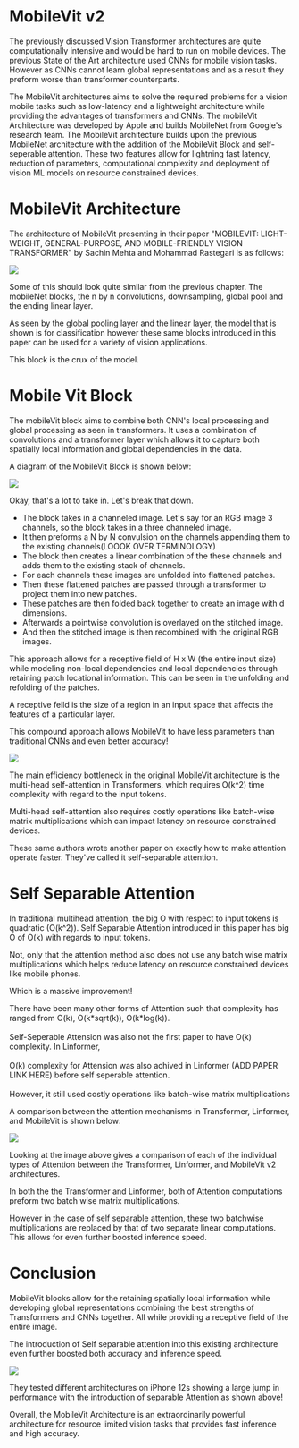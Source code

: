 # MobileVit v2 

The previously discussed Vision Transformer architectures are quite computationally intensive and would be hard to run on mobile devices. The previous State of the Art architecture used CNNs for mobile vision tasks. However as CNNs cannot learn global representations and as a result they preform worse than transformer counterparts.

The MobileVit architectures aims to solve the required problems for a vision mobile tasks such as low-latency and a lightweight architecture while providing the advantages of transformers and CNNs. The mobileVit Architecture was developed by Apple and builds MobileNet from Google's research team. The MobileVit architecture builds upon the previous MobileNet architecture with the addition of the MobileVit Block and self-seperable attention. These two features allow for lightning fast latency, reduction of parameters, computational complexity and deployment of vision ML models on resource constrained devices.

# MobileVit Architecture


The architecture of MobileVit presenting in their paper "MOBILEVIT: LIGHT-WEIGHT, GENERAL-PURPOSE, AND MOBILE-FRIENDLY VISION TRANSFORMER" by Sachin Mehta and Mohammad Rastegari is as follows:


![](MobileVit-Architecture.png)


Some of this should look quite similar from the previous chapter. The mobileNet blocks, the n by n convolutions, downsampling, global pool and the ending linear layer.

As seen by the global pooling layer and the linear layer, the model that is shown is for classification however these same blocks introduced in this paper can be used for a variety of vision applications.

This block is the crux of the model.

# Mobile Vit Block

The mobileVit block aims to combine both CNN's local processing and global processing as seen in transformers. It uses a combination of convolutions and a transformer layer which allows it to capture both spatially local information and global dependencies in the data. 


A diagram of the MobileVit Block is shown below:


![](MobileVit-MobileVitBlock.png)

Okay, that's a lot to take in. Let's break that down.

- The block takes in a channeled image. Let's say for an RGB image 3 channels, so the block takes in a three channeled image. 
- It then preforms a N by N convulsion on the channels appending them to the existing channels(LOOOK OVER TERMINOLOGY)
- The block then creates a linear combination of the these channels and adds them to the existing stack of channels.
- For each channels these images are unfolded into flattened patches.
- Then these flattened patches are passed through a transformer to project them into new patches. 
- These patches are then folded back together to create an image with d dimensions. 
- Afterwards a pointwise convolution is overlayed on the stitched image. 
- And then the stitched image is then recombined with the original RGB images.



This approach allows for a receptive field of H x W (the entire input size) while modeling non-local dependencies and local dependencies through retaining patch locational information. This can be seen in the unfolding and refolding of the patches.

<Note>
A receptive feild is the size of a region in an input space that affects the features of a particular layer.
</Note>

This compound approach allows MobileVit to have less parameters than traditional CNNs and even better accuracy!


![](MobileVit-CNNPreformance.png)

  



The main efficiency bottleneck in the original MobileVit architecture is the multi-head self-attention in Transformers, which requires O(k^2) time complexity with regard to the input tokens.

Multi-head self-attention also requires costly operations like batch-wise matrix multiplications which can impact latency on resource constrained devices.

These same authors wrote another paper on exactly how to make attention operate faster. They've called it self-separable attention.

# Self Separable Attention

In traditional multihead attention, the big O with respect to input tokens is quadratic (O(k^2)). Self Separable Attention introduced in this paper has big O of O(k) with regards to input tokens.

Not, only that the attention method also does not use any batch wise matrix multiplications which helps reduce latency on resource constrained devices like mobile phones.

Which is a massive improvement!

<Note>
There have been many other forms of Attention such that complexity has ranged from O(k), O(k*sqrt(k)), O(k*log(k)).
<br><br>
Self-Seperable Attension was also not the first paper to have O(k) complexity. In Linformer,
<br><br>
O(k) complexity for Attension was also achived in Linformer (ADD PAPER LINK HERE) before self seperable attention.
<br><br>
However, it still used costly operations like batch-wise matrix multiplications
</Note>


A comparison between the attention mechanisms in Transformer, Linformer, and MobileVit is shown below:



![](MobileVit-Attension.png)

  

Looking at the image above gives a comparison of each of the individual types of Attention between the Transformer, Linformer, and MobileVit v2 architectures.

In both the the Transformer and Linformer, both of Attention computations preform two batch wise matrix multiplications.  

However in the case of self separable attention, these two batchwise multiplications are replaced by that of two separate linear computations. This allows for even further boosted inference speed. 

# Conclusion

MobileVit blocks allow for the retaining spatially local information while developing global representations combining the best strengths of Transformers and CNNs together. All while providing a receptive field of the entire image.

The introduction of Self separable attention into this existing architecture even further boosted both accuracy and inference speed.

![](MobileVitAndInference.png)

They tested different architectures on iPhone 12s showing a large jump in performance with the introduction of separable Attention as shown above!

Overall, the MobileVit Architecture is an extraordinarily powerful architecture for resource limited vision tasks that provides fast inference and high accuracy.
